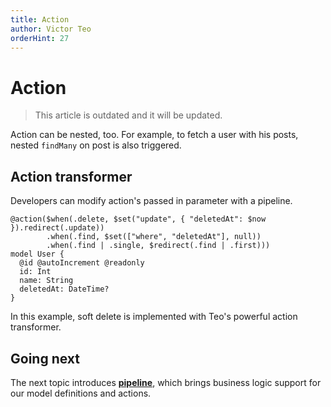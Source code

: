 ```yaml
---
title: Action
author: Victor Teo
orderHint: 27
---
```



# Action

> This article is outdated and it will be updated.

Action can be nested, too. For example, to fetch a user with his posts, nested
`findMany` on post is also triggered.

## Action transformer

Developers can modify action's passed in parameter with a pipeline.

```teo showLineNumbers /@action/
@action($when(.delete, $set("update", { "deletedAt": $now }).redirect(.update))
        .when(.find, $set(["where", "deletedAt"], null))
        .when(.find | .single, $redirect(.find | .first)))
model User {
  @id @autoIncrement @readonly
  id: Int
  name: String
  deletedAt: DateTime?
}
```

In this example, soft delete is implemented with Teo's powerful action
transformer.

## Going next

The next topic introduces
[**pipeline**](/concepts/components/teo-schema/pipeline),
which brings business logic support for our model definitions and actions.

<PrevNext />
